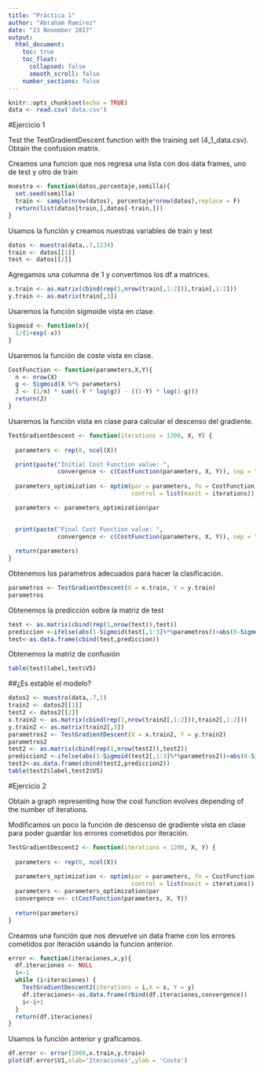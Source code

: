 ```yaml
---
title: "Práctica 1"
author: "Abraham Ramírez"
date: "23 November 2017"
output:
  html_document:
    toc: true
    toc_float:
      collapsed: false
      smooth_scroll: false
    number_sections: false
---
```


```r
knitr::opts_chunk$set(echo = TRUE)
data <- read.csv('data.csv')
```

#Ejercicio 1

Test the TestGradientDescent function with the training set (4_1_data.csv). Obtain the confusion matrix.

Creamos una funcion que nos regresa una lista con dos data frames, uno de test y otro de train

```r
muestra <- function(datos,porcentaje,semilla){
  set.seed(semilla)
  train <- sample(nrow(datos), porcentaje*nrow(datos),replace = F)
  return(list(datos[train,],datos[-train,]))
}
```

Usamos la función y creamos nuestras variables de train y test

```r
datos <- muestra(data,.7,1234)
train <- datos[[1]]
test <- datos[[2]]
```

Agregamos una columna de 1 y convertimos los df a matrices.

```r
x.train <- as.matrix(cbind(rep(1,nrow(train[,1:2])),train[,1:2]))
y.train <- as.matrix(train[,3])
```

Usaremos la función sigmoide vista en clase.

```r
Sigmoid <- function(x){
  1/(1+exp(-x))
}
```

Usaremos la función de coste vista en clase.

```r
CostFunction <- function(parameters,X,Y){
  n <- nrow(X)
  g <- Sigmoid(X %*% parameters)
  J <- (1/n) * sum((-Y * log(g)) - ((1-Y) * log(1-g)))
  return(J)
}
```

Usaremos la función vista en clase para calcular el descenso del gradiente.

```r
TestGradientDescent <- function(iterations = 1200, X, Y) {
  
  parameters <- rep(0, ncol(X))

  print(paste("Initial Cost Function value: ", 
              convergence <- c(CostFunction(parameters, X, Y)), sep = ""))
  
  parameters_optimization <- optim(par = parameters, fn = CostFunction, X = X, Y = Y, 
                                   control = list(maxit = iterations))

  parameters <- parameters_optimization$par
  

  print(paste("Final Cost Function value: ", 
              convergence <- c(CostFunction(parameters, X, Y)), sep = ""))
  
  return(parameters) 
}
```

Obtenemos los parametros adecuados para hacer la clasificación.

```r
parametros <- TestGradientDescent(X = x.train, Y = y.train)
parametros
```

Obtenemos la predicción sobre la matriz de test

```r
test <- as.matrix(cbind(rep(1,nrow(test)),test))
prediccion <-ifelse(abs(1-Sigmoid(test[,1:3]%*%parametros))>abs(0-Sigmoid(test[,1:3]%*%parametros)),0,1)
test<-as.data.frame(cbind(test,prediccion))
```

Obtenemos la matriz de confusión

```r
table(test$label,test$V5)
```

##¿Es estable el modelo?

```r
datos2 <- muestra(data,.7,1)
train2 <- datos2[[1]]
test2 <- datos2[[2]]
x.train2 <- as.matrix(cbind(rep(1,nrow(train2[,1:2])),train2[,1:2]))
y.train2 <- as.matrix(train2[,3])
parametros2 <- TestGradientDescent(X = x.train2, Y = y.train2)
parametros2
test2 <- as.matrix(cbind(rep(1,nrow(test2)),test2))
prediccion2 <-ifelse(abs(1-Sigmoid(test2[,1:3]%*%parametros2))>abs(0-Sigmoid(test2[,1:3]%*%parametros2)),0,1)
test2<-as.data.frame(cbind(test2,prediccion2))
table(test2$label,test2$V5)
```


#Ejercicio 2

Obtain a graph representing how the cost function evolves depending of the number of iterations.

Modificamos un poco la función de descenso de gradiente vista en clase para poder guardar los errores cometidos por iteración.
```r
TestGradientDescent2 <- function(iterations = 1200, X, Y) {
  
  parameters <- rep(0, ncol(X))
  
  parameters_optimization <- optim(par = parameters, fn = CostFunction, X = X, Y = Y, 
                                   control = list(maxit = iterations))
  parameters <- parameters_optimization$par
  convergence <<- c(CostFunction(parameters, X, Y))
  
  return(parameters) 
}
```

Creamos una función que nos devuelve un data frame con los errores cometidos por iteración usando la funcion anterior.

```r
error <- function(iteraciones,x,y){
  df.iteraciones <- NULL
  i<-1
  while (i<iteraciones) {
    TestGradientDescent2(iterations = i,X = x, Y = y)
    df.iteraciones<-as.data.frame(rbind(df.iteraciones,convergence))
    i<-i+1
  }
  return(df.iteraciones)
}
```


Usamos la función anterior y graficamos.

```r
df.error <- error(1000,x.train,y.train)
plot(df.error$V1,xlab='Iteraciones',ylab = 'Coste')
```

